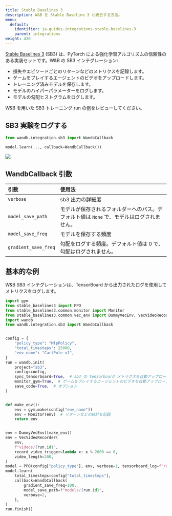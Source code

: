 ---
title: Stable Baselines 3
description: W&B を Stable Baseline 3 と統合する方法。
menu:
  default:
    identifier: ja-guides-integrations-stable-baselines-3
    parent: integrations
weight: 420
---

[Stable Baselines 3](https://github.com/DLR-RM/stable-baselines3) \(SB3\) は、PyTorch による強化学習アルゴリズムの信頼性のある実装セットです。W&B の SB3 インテグレーション:

* 損失やエピソードごとのリターンなどのメトリクスを記録します。
* ゲームをプレイするエージェントのビデオをアップロードします。
* トレーニング済みモデルを保存します。
* モデルのハイパーパラメーターをログします。
* モデルの勾配ヒストグラムをログします。

W&B を用いた SB3 トレーニング run の[例](https://wandb.ai/wandb/sb3/runs/1jyr6z10)をレビューしてください。

## SB3 実験をログする

```python
from wandb.integration.sb3 import WandbCallback

model.learn(..., callback=WandbCallback())
```

<Frame>
    <img src="/images/integrations/stable_baselines_demo.gif"  />
</Frame>

## WandbCallback 引数

| 引数 | 使用法 |
| :--- | :--- |
| `verbose` | sb3 出力の詳細度 |
| `model_save_path` | モデルが保存されるフォルダーへのパス。デフォルト値は `None` で、モデルはログされません。 |
| `model_save_freq` | モデルを保存する頻度 |
| `gradient_save_freq` | 勾配をログする頻度。デフォルト値は 0 で、勾配はログされません。 |

## 基本的な例

W&B SB3 インテグレーションは、TensorBoard から出力されたログを使用してメトリクスをログします。

```python
import gym
from stable_baselines3 import PPO
from stable_baselines3.common.monitor import Monitor
from stable_baselines3.common.vec_env import DummyVecEnv, VecVideoRecorder
import wandb
from wandb.integration.sb3 import WandbCallback


config = {
    "policy_type": "MlpPolicy",
    "total_timesteps": 25000,
    "env_name": "CartPole-v1",
}
run = wandb.init(
    project="sb3",
    config=config,
    sync_tensorboard=True,  # sb3 の tensorboard メトリクスを自動アップロード
    monitor_gym=True,  # ゲームをプレイするエージェントのビデオを自動アップロード
    save_code=True,  # オプション
)


def make_env():
    env = gym.make(config["env_name"])
    env = Monitor(env)  # リターンなどの統計を記録
    return env


env = DummyVecEnv([make_env])
env = VecVideoRecorder(
    env,
    f"videos/{run.id}",
    record_video_trigger=lambda x: x % 2000 == 0,
    video_length=200,
)
model = PPO(config["policy_type"], env, verbose=1, tensorboard_log=f"runs/{run.id}")
model.learn(
    total_timesteps=config["total_timesteps"],
    callback=WandbCallback(
        gradient_save_freq=100,
        model_save_path=f"models/{run.id}",
        verbose=2,
    ),
)
run.finish()
```